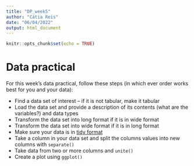 ```yaml
---
title: "DP_week5"
author: "Cátia Reis"
date: "06/04/2022"
output: html_document
---
```


```r
knitr::opts_chunk$set(echo = TRUE)
```

# Data practical

For this week's data practical, follow these steps (in which ever order works best for you and your data):

* Find a data set of interest -- if it is not tabular, make it tabular
* Load the data set and provide a description of its contents (what are the variables?) and data types
* Transform the data set into long format if it is in wide format
* Transform the data set into wide format if it is in long format
* Make sure your data is in [tidy format](https://r4ds.had.co.nz/tidy-data.html)
* Take a column in your data set and split the columns values into new columns with `separate()`
* Take data from two or more columns and `unite()`
* Create a plot using `ggplot()`